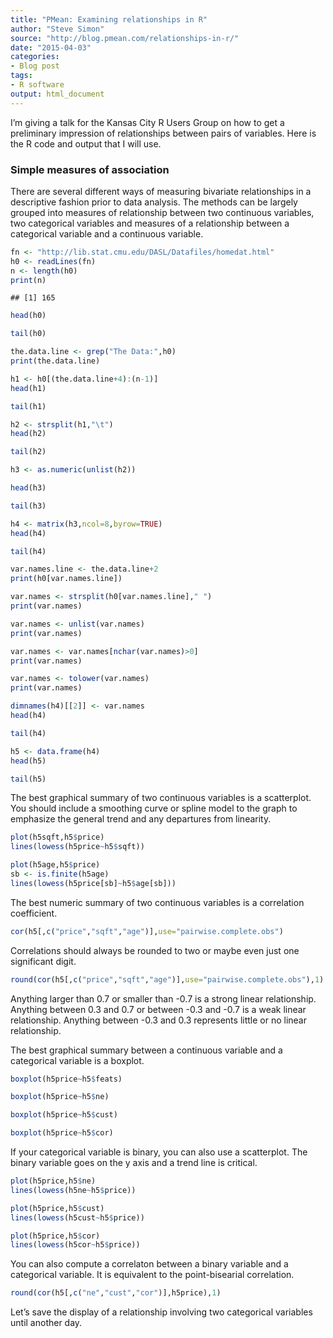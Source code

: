 ```yaml
---
title: "PMean: Examining relationships in R"
author: "Steve Simon"
source: "http://blog.pmean.com/relationships-in-r/"
date: "2015-04-03"
categories:
- Blog post
tags:
- R software
output: html_document
---
```


I'm giving a talk for the Kansas City R Users Group on how to get a
preliminary impression of relationships between pairs of variables. Here
is the R code and output that I will use.

<!---More--->

### Simple measures of association

There are several different ways of measuring bivariate relationships in
a descriptive fashion prior to data analysis. The methods can be largely
grouped into measures of relationship between two continuous variables,
two categorical variables and measures of a relationship between a
categorical variable and a continuous variable.

```r
fn <- "http://lib.stat.cmu.edu/DASL/Datafiles/homedat.html"
h0 <- readLines(fn)
n <- length(h0)
print(n)
```

    ## [1] 165

```r
head(h0)
```


```r
tail(h0)
```

```r
the.data.line <- grep("The Data:",h0)
print(the.data.line)
```

```r
h1 <- h0[(the.data.line+4):(n-1)]
head(h1)
```

```r
tail(h1)
```

```r
h2 <- strsplit(h1,"\t")
head(h2)
```

```r
tail(h2)
```

```r
h3 <- as.numeric(unlist(h2))
```

```r
head(h3)
```

```r
tail(h3)
```

```r
h4 <- matrix(h3,ncol=8,byrow=TRUE)
head(h4)
```

```r
tail(h4)
```

```r
var.names.line <- the.data.line+2
print(h0[var.names.line])
```

```r
var.names <- strsplit(h0[var.names.line]," ")
print(var.names)
```

```r
var.names <- unlist(var.names)
print(var.names)
```

```r
var.names <- var.names[nchar(var.names)>0]
print(var.names)
```

```r
var.names <- tolower(var.names)
print(var.names)
```

```r
dimnames(h4)[[2]] <- var.names
head(h4)
```

```r
tail(h4)
```


```r
h5 <- data.frame(h4)
head(h5)
```

```r
tail(h5)
```

The best graphical summary of two continuous variables is a scatterplot.
You should include a smoothing curve or spline model to the graph to
emphasize the general trend and any departures from linearity.

```r
plot(h5sqft,h5$price)
lines(lowess(h5price~h5$sqft))
```



```r
plot(h5age,h5$price)
sb <- is.finite(h5age)
lines(lowess(h5price[sb]~h5$age[sb]))
```



The best numeric summary of two continuous variables is a correlation
coefficient.

```r
cor(h5[,c("price","sqft","age")],use="pairwise.complete.obs")
```

Correlations should always be rounded to two or maybe even just one
significant digit.

```r
round(cor(h5[,c("price","sqft","age")],use="pairwise.complete.obs"),1)
```

Anything larger than 0.7 or smaller than -0.7 is a strong linear
relationship. Anything between 0.3 and 0.7 or between -0.3 and -0.7 is a
weak linear relationship. Anything between -0.3 and 0.3 represents
little or no linear relationship.

The best graphical summary between a continuous variable and a
categorical variable is a boxplot.

```r
boxplot(h5price~h5$feats)
```


```r
boxplot(h5price~h5$ne)
```



```r
boxplot(h5price~h5$cust)
```


```r
boxplot(h5price~h5$cor)
```




If your categorical variable is binary, you can also use a scatterplot.
The binary variable goes on the y axis and a trend line is critical.

```r
plot(h5price,h5$ne)
lines(lowess(h5ne~h5$price))
```




```r
plot(h5price,h5$cust)
lines(lowess(h5cust~h5$price))
```




```r
plot(h5price,h5$cor)
lines(lowess(h5cor~h5$price))
```



You can also compute a correlaton between a binary variable and a
categorical variable. It is equivalent to the point-bisearial
correlation.

```r
round(cor(h5[,c("ne","cust","cor")],h5price),1)
```

Let's save the display of a relationship involving two categorical
variables until another day.



